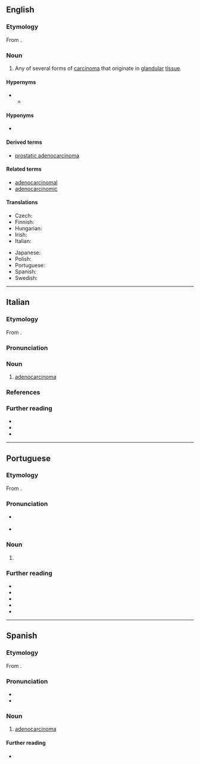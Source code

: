 ==English==

===Etymology===
From {{af|en|adeno-|carcinoma}}.

===Noun===
{{wikipedia}}
{{en-noun|s|adenocarcinomata}}

# {{lb|en|oncology}} Any of several forms of [[carcinoma]] that originate in [[glandular]] [[tissue]].

====Hypernyms====
* {{l|en|cancer}}
** {{l|en|carcinoma}}

====Hyponyms====
* {{l|en|lymphoma}}

====Derived terms====
* [[prostatic adenocarcinoma]]

====Related terms====
* [[adenocarcinomal]]
* [[adenocarcinomic]]

====Translations====
{{trans-top|any of several forms of carcinoma that originate in glandular tissue}}
* Czech: {{t|cs|adenokarcinom|m}}
* Finnish: {{t+|fi|adenokarsinooma}}
* Hungarian: {{t+|hu|adenokarcinóma}}
* Irish: {{t|ga|adanacarcanóma|m}}
* Italian: {{t+|it|adenocarcinoma|m}}
{{trans-mid}}
* Japanese: {{t|ja|腺癌|tr=せんがん, sengan}}
* Polish: {{t+|pl|gruczolakorak|m}}
* Portuguese: {{t+|pt|adenocarcinoma|m}}
* Spanish: {{t+|es|adenocarcinoma|m}}
* Swedish: {{t+|sv|adenokarcinom|n}}
{{trans-bottom}}

----

==Italian==
{{wikipedia|lang=it}}

===Etymology===
From {{af|it|adeno-|carcinoma}}.

===Pronunciation===
{{it-pr|adènocarcinòma<ref:{{R:it:Olivetti}}>}}

===Noun===
{{it-noun|m}}

# {{lb|it|oncology}} [[#English|adenocarcinoma]]

===References===
<references />

===Further reading===
* {{R:it:Hoepli}}
* {{R:it:Garzanti}}
* {{R:it:Treccani}}

----

==Portuguese==

===Etymology===
From {{af|pt|adeno-|carcinoma}}.

===Pronunciation===
* {{a|PT}} {{IPA|pt|/ɐdenɔkɐɾsiˈnomɐ/}}
* {{hyph|pt|a|de|no|car|ci|no|ma}}

===Noun===
{{pt-noun|m}}

# {{lb|pt|oncology}} {{l|en|adenocarcinoma}} {{gloss|any of several forms of carcinoma that originate in glandular tissue}}

===Further reading===
* {{R:pt:Aulete}}
* {{R:pt:Dicionário informal}}
* {{R:pt:Infopédia}}
* {{R:pt:Michaelis}}
* {{R:pt:Priberam}}

----

==Spanish==

===Etymology===
From {{af|es|adeno-|carcinoma}}.

===Pronunciation===
{{es-IPA}}
* {{hyph|es|a|de|no|car|ci|no|ma}}
* {{rhymes|es|oma|s=7}}

===Noun===
{{es-noun|m}}

# {{lb|es|oncology}} [[#English|adenocarcinoma]]

====Further reading====
* {{R:DRAE}}